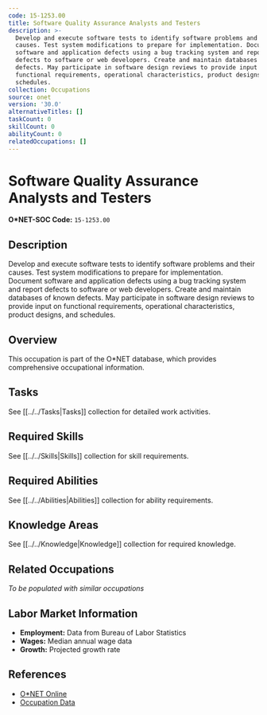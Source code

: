 ```yaml
---
code: 15-1253.00
title: Software Quality Assurance Analysts and Testers
description: >-
  Develop and execute software tests to identify software problems and their
  causes. Test system modifications to prepare for implementation. Document
  software and application defects using a bug tracking system and report
  defects to software or web developers. Create and maintain databases of known
  defects. May participate in software design reviews to provide input on
  functional requirements, operational characteristics, product designs, and
  schedules.
collection: Occupations
source: onet
version: '30.0'
alternativeTitles: []
taskCount: 0
skillCount: 0
abilityCount: 0
relatedOccupations: []
---
```

# Software Quality Assurance Analysts and Testers

**O*NET-SOC Code:** `15-1253.00`

## Description

Develop and execute software tests to identify software problems and their causes. Test system modifications to prepare for implementation. Document software and application defects using a bug tracking system and report defects to software or web developers. Create and maintain databases of known defects. May participate in software design reviews to provide input on functional requirements, operational characteristics, product designs, and schedules.

## Overview

This occupation is part of the O*NET database, which provides comprehensive occupational information.

## Tasks

See [[../../Tasks|Tasks]] collection for detailed work activities.

## Required Skills

See [[../../Skills|Skills]] collection for skill requirements.

## Required Abilities

See [[../../Abilities|Abilities]] collection for ability requirements.

## Knowledge Areas

See [[../../Knowledge|Knowledge]] collection for required knowledge.

## Related Occupations

*To be populated with similar occupations*

## Labor Market Information

- **Employment:** Data from Bureau of Labor Statistics
- **Wages:** Median annual wage data
- **Growth:** Projected growth rate

## References

- [O*NET Online](https://www.onetonline.org/link/summary/15-1253.00)
- [Occupation Data](https://www.onetcenter.org/)
